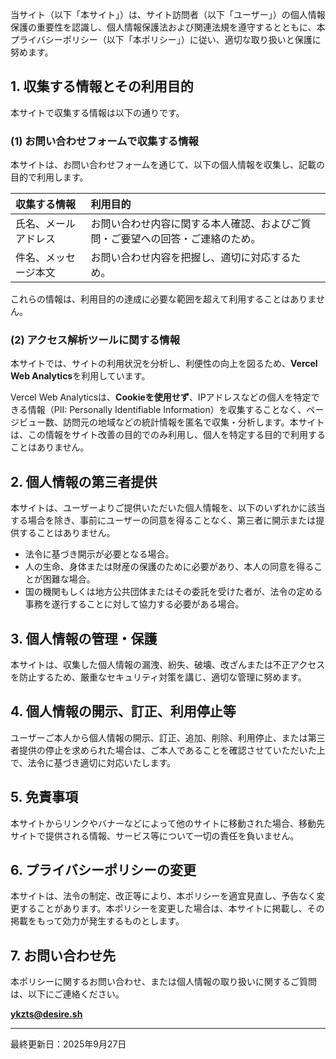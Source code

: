 当サイト（以下「本サイト」）は、サイト訪問者（以下「ユーザー」）の個人情報保護の重要性を認識し、個人情報保護法および関連法規を遵守するとともに、本プライバシーポリシー（以下「本ポリシー」）に従い、適切な取り扱いと保護に努めます。

## 1. 収集する情報とその利用目的

本サイトで収集する情報は以下の通りです。

### (1) お問い合わせフォームで収集する情報

本サイトは、お問い合わせフォームを通じて、以下の個人情報を収集し、記載の目的で利用します。

| 収集する情報 | 利用目的 |
| :--- | :--- |
| 氏名、メールアドレス | お問い合わせ内容に関する本人確認、およびご質問・ご要望への回答・ご連絡のため。 |
| 件名、メッセージ本文 | お問い合わせ内容を把握し、適切に対応するため。 |

これらの情報は、利用目的の達成に必要な範囲を超えて利用することはありません。

### (2) アクセス解析ツールに関する情報

本サイトでは、サイトの利用状況を分析し、利便性の向上を図るため、**Vercel Web Analytics**を利用しています。

Vercel Web Analyticsは、**Cookieを使用せず**、IPアドレスなどの個人を特定できる情報（PII: Personally Identifiable Information）を収集することなく、ページビュー数、訪問元の地域などの統計情報を匿名で収集・分析します。本サイトは、この情報をサイト改善の目的でのみ利用し、個人を特定する目的で利用することはありません。

## 2. 個人情報の第三者提供

本サイトは、ユーザーよりご提供いただいた個人情報を、以下のいずれかに該当する場合を除き、事前にユーザーの同意を得ることなく、第三者に開示または提供することはありません。

* 法令に基づき開示が必要となる場合。
* 人の生命、身体または財産の保護のために必要があり、本人の同意を得ることが困難な場合。
* 国の機関もしくは地方公共団体またはその委託を受けた者が、法令の定める事務を遂行することに対して協力する必要がある場合。

## 3. 個人情報の管理・保護

本サイトは、収集した個人情報の漏洩、紛失、破壊、改ざんまたは不正アクセスを防止するため、厳重なセキュリティ対策を講じ、適切な管理に努めます。

## 4. 個人情報の開示、訂正、利用停止等

ユーザーご本人から個人情報の開示、訂正、追加、削除、利用停止、または第三者提供の停止を求められた場合は、ご本人であることを確認させていただいた上で、法令に基づき適切に対応いたします。

## 5. 免責事項

本サイトからリンクやバナーなどによって他のサイトに移動された場合、移動先サイトで提供される情報、サービス等について一切の責任を負いません。

## 6. プライバシーポリシーの変更

本サイトは、法令の制定、改正等により、本ポリシーを適宜見直し、予告なく変更することがあります。本ポリシーを変更した場合は、本サイトに掲載し、その掲載をもって効力が発生するものとします。

## 7. お問い合わせ先

本ポリシーに関するお問い合わせ、または個人情報の取り扱いに関するご質問は、以下にご連絡ください。

**[ykzts@desire.sh](mailto:ykzts@desire.sh)**

---

<time dateTime="2025-09-27T00:00:00+09:00">最終更新日：2025年9月27日</time>
